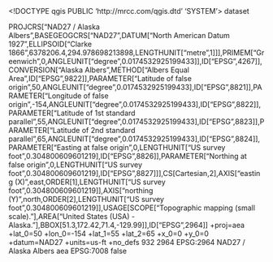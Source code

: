 <!DOCTYPE qgis PUBLIC 'http://mrcc.com/qgis.dtd' 'SYSTEM'>
<qgis version="3.22.0-Bia?owie?a">
  <identifier></identifier>
  <parentidentifier></parentidentifier>
  <language></language>
  <type>dataset</type>
  <title></title>
  <abstract></abstract>
  <contact>
    <name></name>
    <organization></organization>
    <position></position>
    <voice></voice>
    <fax></fax>
    <email></email>
    <role></role>
  </contact>
  <links/>
  <fees></fees>
  <encoding></encoding>
  <crs>
    <spatialrefsys>
      <wkt>PROJCRS["NAD27 / Alaska Albers",BASEGEOGCRS["NAD27",DATUM["North American Datum 1927",ELLIPSOID["Clarke 1866",6378206.4,294.978698213898,LENGTHUNIT["metre",1]]],PRIMEM["Greenwich",0,ANGLEUNIT["degree",0.0174532925199433]],ID["EPSG",4267]],CONVERSION["Alaska Albers",METHOD["Albers Equal Area",ID["EPSG",9822]],PARAMETER["Latitude of false origin",50,ANGLEUNIT["degree",0.0174532925199433],ID["EPSG",8821]],PARAMETER["Longitude of false origin",-154,ANGLEUNIT["degree",0.0174532925199433],ID["EPSG",8822]],PARAMETER["Latitude of 1st standard parallel",55,ANGLEUNIT["degree",0.0174532925199433],ID["EPSG",8823]],PARAMETER["Latitude of 2nd standard parallel",65,ANGLEUNIT["degree",0.0174532925199433],ID["EPSG",8824]],PARAMETER["Easting at false origin",0,LENGTHUNIT["US survey foot",0.304800609601219],ID["EPSG",8826]],PARAMETER["Northing at false origin",0,LENGTHUNIT["US survey foot",0.304800609601219],ID["EPSG",8827]]],CS[Cartesian,2],AXIS["easting (X)",east,ORDER[1],LENGTHUNIT["US survey foot",0.304800609601219]],AXIS["northing (Y)",north,ORDER[2],LENGTHUNIT["US survey foot",0.304800609601219]],USAGE[SCOPE["Topographic mapping (small scale)."],AREA["United States (USA) - Alaska."],BBOX[51.3,172.42,71.4,-129.99]],ID["EPSG",2964]]</wkt>
      <proj4>+proj=aea +lat_0=50 +lon_0=-154 +lat_1=55 +lat_2=65 +x_0=0 +y_0=0 +datum=NAD27 +units=us-ft +no_defs</proj4>
      <srsid>932</srsid>
      <srid>2964</srid>
      <authid>EPSG:2964</authid>
      <description>NAD27 / Alaska Albers</description>
      <projectionacronym>aea</projectionacronym>
      <ellipsoidacronym>EPSG:7008</ellipsoidacronym>
      <geographicflag>false</geographicflag>
    </spatialrefsys>
  </crs>
  <extent>
    <spatial maxy="0" crs="EPSG:2964" maxx="0" dimensions="2" miny="0" minz="0" minx="0" maxz="0"/>
    <temporal>
      <period>
        <start></start>
        <end></end>
      </period>
    </temporal>
  </extent>
</qgis>
